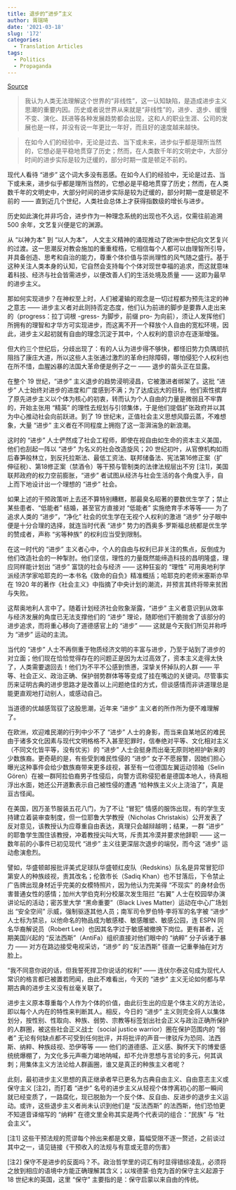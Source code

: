 ```yaml
---
title: 退步的“进步”主义
author: 胥瑞琦
date: '2021-03-18'
slug: '172'
categories:
  - Translation Articles
tags:
  - Politics
  - Propaganda
---
```



 [Source](http://www.impencil.org/p/55042)\

> 我认为人类无法理解这个世界的“非线性”，这一认知缺陷，是造成进步主义思潮的重要内因。历史或者说世界从来就是“非线性”的，进步、退步、缓慢不变、演化、跃进等各种发展趋势都会出现，这和人的职业生涯、公司的发展也是一样，并没有说一年更比一年好，而且好的速度越来越快。

>在如今人们的经验中，无论是过去、当下或未来，进步似乎都是理所当然的，它想必是平稳地贯穿了历史；然而，在人类数千年的文明史中，大部分时间的进步实际是较为迂缓的，部分时期一度是顿足不前的。


现代人看待 “进步” 这个词大多没有恶感。在如今人们的经验中，无论是过去、当下或未来，进步似乎都是理所当然的，它想必是平稳地贯穿了历史；然而，在人类数千年的文明史中，大部分时间的进步实际是较为迂缓的，部分时期一度是顿足不前的 —— 直到近几个世纪，人类社会总体上才获得指数级的增长与进步。

历史如此演化并非巧合，进步作为一种理念系统的出现也不久远，仅需往前追溯 500 余年，文艺复兴便是它的渊源。

从 “以神为本” 到 “以人为本”， 人文主义精神的涌现推动了欧洲中世纪向文艺复兴的过渡。这一思潮反对教会施加的重重桎梏，它相信每个人都可以由理智所引导，并具备创造、思考和自治的能力，尊重个体价值与崇尚理性的风气随之盛行。基于这种关注人类本身的认知，它自然会支持每个个体对现世幸福的追求，而这就意味着科技、经济与社会皆需进步，以便改善人们的生活处境及质量 —— 这即为最早的进步主义。

那如何实现进步？在神权至上时，人们被灌输的观念是一切过程都为预先注定的神之意志 —— 进步主义者对此则持否定态度，他们认为前进的脚步是要靠人走出来的（progress：拉丁词根 -gress- 为脚步，前缀 pro- 为向前），须让人发挥他们所拥有的理智和才华方可实现进步，而这离不开一个释放个人自由的宽松环境，因此，进步主义起初就有自由的理念沉淀于其中，个人权利的意识亦在逐渐增强。

但大约三个世纪后，分歧出现了：有的人认为进步得不够快，都怪旧势力负隅顽抗阻挡了康庄大道，所以这些人主张通过激烈的革命扫除障碍，哪怕侵犯个人权利也在所不惜，血腥凶暴的法国大革命便是例子之一 —— 退步的苗头正在显露。

在整个 19 世纪，“进步” 主义退步的趋势浸明浸昌，它被激进者绑架了。这批 “进步” 人士始终对进步的进度和广度感到不满；为了达成远大的目标，他们索性摈弃了原先进步主义以个体为核心的初衷，转而认为个人自由的力量是微弱且不牢靠的，开始主张用 “精英” 的理性去规划与引领集体，于是他们提倡扩张政府并以其为中心推动社会向前跃进。到了 19 世纪末，正值社会主义思想风靡云蒸，不难想象，大量 “进步” 主义者在不同程度上拥抱了这一澎湃湍急的新浪潮。

这时的 “进步” 人士俨然成了社会工程师，即使在视自由如生命的资本主义美国，他们也刮起一阵以 “进步” 为名义的社会改造旋风；20 世纪初叶，从官僚机构如雨后春笋般林立，到反托拉斯法、最低工资法、联邦储备法、宪法第16修正案（扩伸征税）、第18修正案（禁酒令）等干预与管制类的法律法规层出不穷 [注1]，美国联邦政府的权力空前膨胀，“进步” 者试图从经济与社会生活的各个角度入手，自上而下地设计出一个理想的 “进步” 社会。

如果上述的干预政策听上去还不算特别糟糕，那最臭名昭著的要数优生学了；禁止某些患者、“低能者” 结婚，甚至官方直接对 “低能者” 实施绝育手术等等—— 为了追求人类的 “进步”，“净化” 社会的优生学在无视个人权利的激进 “进步” 分子眼中便是十分合理的选择，就连当时代表 “进步” 势力的西奥多·罗斯福总统都是优生学的赞成者，声称 “劣等种族” 的权利应当受到限制。

在这一时代的 “进步” 主义者心中，个人的自由与权利已非关注的焦点，反倒成为他们改造社会的一种掣肘。他们坚信，理性的力量既然能缔造科技的昌明隆盛，理应同样能计划出 “进步” 富饶的社会与经济 —— 这种狂妄的 “理性” 可用奥地利学派经济学家哈耶克的一本书名《致命的自负》精准概括；哈耶克的老师米塞斯亦早在 1920 年的著作《社会主义》中指摘了中央计划的潮流，并预言其终将带来贫困与失败。

这帮奥地利人言中了。随着计划经济社会败象渐露，“进步” 主义者意识到从效率与经济发展的角度已无法支撑他们的 “进步” 理论，随即他们干脆抛舍了该部分的进步追求，而将重心移向了道德感官上的 “进步” —— 这就是今天我们所见并称呼为 “进步” 运动的主流。

当代的 “进步” 人士不再侧重于物质经济文明的丰富与进步，乃至于站到了进步的对立面；他们现在恰恰觉得存在的问题正是因为太过高效了，资本主义走得太快了，人类需要退回去！他们为不平不公感到愤懑，深挚关怀掉队的人群 —— 平等、社会正义、政治正确、保护弱势群体等等变成了挂在嘴边的关键词。尽管事实历来证明古典的进步思路才是改善以上问题绝佳的方式，但谈感情而非讲道理总是能更直观地打动别人，或感动自己。

当道德的优越感驾驭了这股思潮，近年来 “进步” 主义者的所作所为便不难理解了。

在欧洲，欢迎难民潮的行列中少不了 “进步” 人士的身影，而当来自某地区的难民由于诸多文化因素与现代文明格格不入甚至犯罪时，信奉绝对平等、文化相对主义（不同文化皆平等，没有优劣）的 “进步” 人士会挺身而出毫无原则地袒护新来的少数族裔。更奇葩的是，有些受到难民性侵的 “进步” 女子不愿报警，因她们担心曝光这种事件会给少数族裔带来更多歧视，甚至有一位德国左翼运动领袖（Selin Gören）在被一群阿拉伯裔男子性侵后，向警方谎称侵犯者是德国本地人，待真相浮出水面，她还公开道歉表示自己被性侵的遭遇 “给种族主义火上浇油了”，真是亘古怪闻。

在美国，因万圣节服装五花八门，为了不让 “冒犯” 情感的服饰出现，有的学生支持建立着装审查制度，但一位耶鲁大学教授（Nicholas Christakis）公开发表了反对意见，该教授认为应尊重自由表达，真理只会越辩越明；结果，一群 “进步” 的耶鲁学生围住该教授，冲着教授尖叫大骂，斥责其冷漠并要求他辞职 —— 这一数年前的小事件已初见现代 “进步” 主义往更深层次退步的端倪，而今这 “进步” 运动愈演愈烈。

譬如，华盛顿邮报批评美式足球队华盛顿红皮队（Redskins）队名是异常冒犯印第安人的种族歧视，责其改名；伦敦市长（Sadiq Khan）也不甘落后，下令禁止广告牌出现身材近乎完美的女模特照片，因为他认为完美得 “不现实” 的身材会伤害普通女性的感情；加州大学伯克利分校屡次发生阻拦 “右翼” 人士在校园举办演讲论坛的活动；密苏里大学 “黑命重要”（Black Lives Matter）运动在中心广场划出 “安全空间” 示威，强制驱逐其他人员；南军司令罗伯特·李将军的名字被 “进步” 人士标为禁忌，以他命名的物品成为敏感楼、敏感雕塑、敏感公园，连 ESPN 同名华裔解说员（Robert Lee）也因其名字过于敏感被撤换下岗位。更有甚者，近期美国兴起的 “反法西斯”（AntiFa）组织直接对他们眼中的 “纳粹” 分子诉诸于暴力 —— 对方在路边接受电视采访，“进步” 的 “反法西斯” 径直一记重拳抽在对方脸上。

“我不同意你说的话，但我誓死捍卫你说话的权利” —— 连伏尔泰这句成为现代人常识的格言都已被置若罔闻，由此不难看出，今天的 “进步” 主义无论如何都与早期古典的进步主义没有丝毫关联了。

进步主义原本尊重每个人作为个体的价值，由此衍生出的应是个体主义的方法论，即以每个人内在的特性来判断其人。相反，今日的 “进步” 主义则完全将人以集体划分，按性别、性取向、种族、弱势、宗教等标签划出社会正义与政治正确所保护的人群圈，被这些社会正义战士（social justice warrior）圈在保护范围内的 “弱者” 无论有何缺点都不可受到任何批评，并将批评的声音一律驳斥为恐同、法西斯、纳粹、种族歧视、恐伊等等 —— 他们的道德感、正义感、胸怀天下的博爱感统统爆棚了，为文化多元声嘶力竭地呐喊，却不允许思想与言论的多元，何其讽刺；用集体主义方法论给人群画圈，谁又是真正的种族主义者呢？

此刻，最初进步主义思想的真正继承者早已更名为古典自由主义、自由意志主义或保守主义 [注2]，而打着 “进步” 名号的进步主义从轻视个体悖离初心的那一瞬间就已经变质了，一路腐化，现已脱胎为一个反个体、反自由、反进步的退步主义运动。或许，这些退步主义者尚未认识到他们是 “反法西斯” 的法西斯，他们恐怕更不知道音译缩写的 “纳粹” 在德文里全称其实是两个代表词的组合：“民族” 与 “社会主义”。

[注1] 这些干预法规的荒谬每个拎出来都是文章，篇幅受限不逐一赘述，之前谈过其中之一，请见链接《干预收入的法规与有意或无意的伤害》

[注2] 保守不是进步的反面吗？不。政治哲学里的词汇有时显得错综凌乱，必须将之放到相应的语境中方能正确理解其含义；以埃德蒙·伯克为首的保守主义起源于 18 世纪末的英国，这里 “保守” 主要指的是：保守启蒙以来自由的传统。